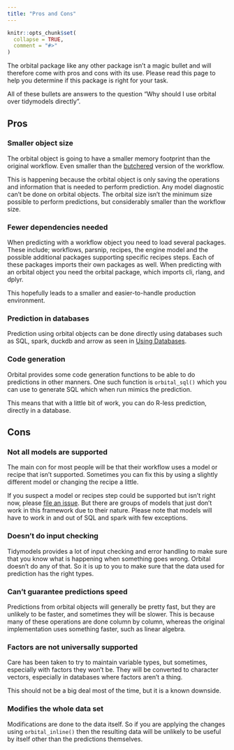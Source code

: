 ```yaml
---
title: "Pros and Cons"
---
```


```r
knitr::opts_chunk$set(
  collapse = TRUE,
  comment = "#>"
)
```

The orbital package like any other package isn't a magic bullet and will therefore come with pros and cons with its use. Please read this page to help you determine if this package is right for your task.

All of these bullets are answers to the question "Why should I use orbital over tidymodels directly".

## Pros

### Smaller object size

The orbital object is going to have a smaller memory footprint than the original workflow. Even smaller than the [butchered](https://butcher.tidymodels.org/) version of the workflow.

This is happening because the orbital object is only saving the operations and information that is needed to perform prediction. Any model diagnostic can't be done on orbital objects. The orbital size isn't the minimum size possible to perform predictions, but considerably smaller than the workflow size.

### Fewer dependencies needed

When predicting with a workflow object you need to load several packages. These include; workflows, parsnip, recipes, the engine model and the possible additional packages supporting specific recipes steps. Each of these packages imports their own packages as well. When predicting with an orbital object you need the orbital package, which imports cli, rlang, and dplyr. 

This hopefully leads to a smaller and easier-to-handle production environment.

### Prediction in databases

Prediction using orbital objects can be done directly using databases such as SQL, spark, duckdb and arrow as seen in [Using Databases](databases.html).

### Code generation

Orbital provides some code generation functions to be able to do predictions in other manners. One such function is `orbital_sql()` which you can use to generate SQL which when run mimics the prediction.

This means that with a little bit of work, you can do R-less prediction, directly in a database.

## Cons

### Not all models are supported

The main con for most people will be that their workflow uses a model or recipe that isn't supported. Sometimes you can fix this by using a slightly different model or changing the recipe a little.

If you suspect a model or recipes step could be supported but isn't right now, please [file an issue](https://github.com/tidymodels/orbital/issues). But there are groups of models that just don't work in this framework due to their nature. Please note that models will have to work in and out of SQL and spark with few exceptions. 

### Doesn't do input checking

Tidymodels provides a lot of input checking and error handling to make sure that you know what is happening when something goes wrong. Orbital doesn't do any of that. So it is up to you to make sure that the data used for prediction has the right types.

### Can't guarantee predictions speed

Predictions from orbital objects will generally be pretty fast, but they are unlikely to be faster, and sometimes they will be slower. This is because many of these operations are done column by column, whereas the original implementation uses something faster, such as linear algebra.

### Factors are not universally supported

Care has been taken to try to maintain variable types, but sometimes, especially with factors they won't be. They will be converted to character vectors, especially in databases where factors aren't a thing.

This should not be a big deal most of the time, but it is a known downside.

### Modifies the whole data set

Modifications are done to the data itself. So if you are applying the changes using `orbital_inline()` then the resulting data will be unlikely to be useful by itself other than the predictions themselves.
